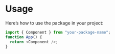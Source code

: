 # Usage
Here’s how to use the package in your project:
```javascript
import { Component } from "your-package-name";
function App() {
  return <Component />;
}
```
